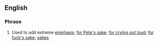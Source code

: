 ==English==
===Phrase===
#Used to add extreme [[emphasis]]; [[for Pete's sake]]; [[for crying out loud]]; [[for fuck's sake]]; [[sakes]]